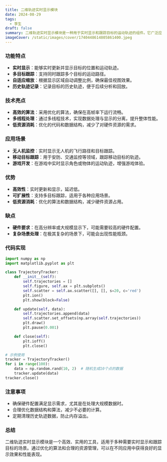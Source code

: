 ```yaml
---
title: 二维轨迹实时显示模块
date: 2024-08-29
tags:
  - 孪生
draft: false
summary: 二维轨迹实时显示模块是一种用于实时显示和跟踪目标的运动轨迹的组件。它广泛应用于无人机监控、移动目标跟踪、游戏开发等领域。该模块通过高效的算法和优化的数据处理，实现了实时性和高帧率的显示效果。
imageCover: /static/images/cover/1740448614805861400.jpeg
---
```


### 功能特点

- **实时显示**：能够实时更新并显示目标的位置和运动轨迹。
- **多目标跟踪**：支持同时跟踪多个目标的运动路径。
- **自适应缩放**：根据显示区域自动调整比例，确保最佳视图效果。
- **历史轨迹记录**：记录目标的历史轨迹，便于后续分析和回放。

### 技术亮点

- **高效的算法**：采用优化的算法，确保在高帧率下运行流畅。
- **多线程处理**：通过多线程技术，实现数据处理与显示的分离，提升整体性能。
- **低资源消耗**：优化的代码和数据结构，减少了对硬件资源的需求。

### 应用场景

- **无人机监控**：实时显示无人机的飞行路径和目标跟踪。
- **移动目标跟踪**：用于安防、交通监控等领域，跟踪移动目标的轨迹。
- **游戏开发**：在游戏中实时显示角色或物体的运动轨迹，增强游戏体验。

### 优势

- **高效性**：实时更新和显示，延迟低。
- **可扩展性**：支持多目标跟踪，适用于各种应用场景。
- **低资源消耗**：优化的算法和数据结构，减少硬件资源占用。

### 缺点

- **硬件要求**：在高分辨率或大规模显示下，可能需要较高的硬件配置。
- **复杂场景处理**：在极其复杂的场景下，可能会出现性能瓶颈。

### 代码实现

```python
import numpy as np
import matplotlib.pyplot as plt

class TrajectoryTracker:
    def __init__(self):
        self.trajectories = []
        self.figure, self.ax = plt.subplots()
        self.scatter = self.ax.scatter([], [], s=20, c='red')
        plt.ion()
        plt.show(block=False)

    def update(self, data):
        self.trajectories.append(data)
        self.scatter.set_offsets(np.array(self.trajectories))
        plt.draw()
        plt.pause(0.001)

    def close(self):
        plt.ioff()
        plt.close()

# 示例使用
tracker = TrajectoryTracker()
for i in range(100):
    data = np.random.rand(10, 2)  # 随机生成10个点的数据
    tracker.update(data)
tracker.close()
```

### 注意事项

- 确保硬件配置满足显示需求，尤其是在处理大规模数据时。
- 合理优化数据结构和算法，减少不必要的计算。
- 定期清理历史轨迹数据，防止内存溢出。

### 总结

二维轨迹实时显示模块是一个高效、实用的工具，适用于多种需要实时显示和跟踪目标的场景。通过优化的算法和合理的资源管理，可以在不同应用中获得良好的显示效果和性能表现。

